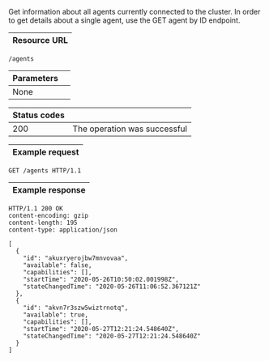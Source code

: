 Get information about all <DocsLink href="#agents">agents</DocsLink>
currently connected to the cluster. In order to get details about a single agent,
use the <DocsLink href="#get-agent-by-id">GET agent by ID endpoint</DocsLink>.

| Resource URL |
| ------------ |

```http
/agents
```

| Parameters              |                              |
| ----------------------- | ---------------------------- |
| None                    |

| Status codes |                                                                |
| ------------ | -------------------------------------------------------------- |
| 200          | The operation was successful                                   |

| Example request |
| --------------- |

```http
GET /agents HTTP/1.1
```

| Example response |
| ---------------- |

```http
HTTP/1.1 200 OK
content-encoding: gzip
content-length: 195
content-type: application/json

[
  {
    "id": "akuxryerojbw7mnvovaa",
    "available": false,
    "capabilities": [],
    "startTime": "2020-05-26T10:50:02.001998Z",
    "stateChangedTime": "2020-05-26T11:06:52.367121Z"
  },
  {
    "id": "akvn7r3szw5wiztrnotq",
    "available": true,
    "capabilities": [],
    "startTime": "2020-05-27T12:21:24.548640Z",
    "stateChangedTime": "2020-05-27T12:21:24.548640Z"
  }
]
```
